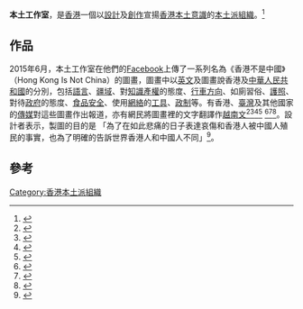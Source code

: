 {{多個問題|
{{Advert|time=2016-08-22T05:06:20+00:00}}
{{coi|time=2016-08-22T05:06:20+00:00}}
{{POV|time=2016-08-22T05:06:20+00:00}}
}}
'''本土工作室'''，是[[香港|香港]]一個以[[設計|設計]]及[[創作|創作]]宣揚[[香港本土意識|香港本土意識]]的[[本土派_(香港)|本土派]][[组织_(社会学)|組織]]。<ref>{{cite_web|url=http://hk.apple.nextmedia.com/international/art/20160408/19562628|title=塗改護照不違法 「台灣國貼紙」解禁|author1=《[[蘋果日報_(臺灣)|蘋果日報]]》|date=2016-04-08|accessdate=2016-08-21}}</ref>

==作品==
2015年6月，本土工作室在他們的[[Facebook|Facebook]]上傳了一系列名為《香港不是中國》（Hong Kong Is Not China）的圖畫，圖畫中以[[英文|英文]]及圖畫說香港及[[中國|中華人民共和國]]的分別，包括[[語言|語言]]、[[疆域|疆域]]、對[[知識產權|知識產權]]的態度、[[行車方向|行車方向]]、如廁習俗、[[護照|護照]]、對待[[政府|政府]]的態度、[[食品安全|食品安全]]、使用[[網絡|網絡]]的[[工具|工具]]、[[政制|政制]]等。有香港、[[臺灣|臺灣]]及其他國家的[[傳媒|傳媒]]對這些圖畫作出報道，亦有網民將圖畫裡的文字翻譯作[[越南文|越南文]]<ref>{{cite_news|url=http://www.localpresshk.com/2015/06/hong-kong-china-difference-infographic/|title=「本土工作室」設計廿五張infographic 說明港中大不同|work=《本土新聞》|date=2015-06-26|accessdate=2016-08-21}}</ref><ref>{{cite_web|author1=簡聖蓉|url=https://buzzorange.com/vidaorange/2015/07/05/hk-is-not-china/|title=你懂！從人民水準、衛生習慣到主權思想，圖解「香港不是中國」|agency=《[[BuzzOrange|BuzzOrange]]》|date=2015-07-05|accessdate=2016-08-21}}</ref><ref>{{cite_news|url=http://news.ltn.com.tw/news/world/breakingnews/1367211|title=「香港人不是中國人」設計師用創意吐露心聲|work=《[[自由時報|自由時報]]》|date=2016-07-02|accessdate=2016-08-21}}</ref><ref>{{cite_news|url=http://www.ettoday.net/news/20160314/662146.htm|title=「香港不是中國」19張精準對照圖 設計師超強大解析|work=《[[ETtoday|ETtoday]]》|date=2016-03-14|accessdate=2016-08-21}}</ref>
<ref>{{cite_news|url=http://www.widewalls.ch/artist/local-studio-hk/|title=Local Studio HK|work=《[[Widewalls|Widewalls]]》|accessdate=2016-08-21}}</ref><ref>{{cite_news|url=http://shanghaiist.com/2015/07/01/hong-kong-not-china-illustrations.php|title='Hong Kong is not China': Artist's illustrations go viral|work=《[[Shanghaiist|Shanghaiist]]》|date=2016-07-01|accessdate=2016-08-21}}</ref><ref>{{cite_news|url=http://qz.com/442887/how-hong-kong-is-different-from-china-in-a-series-of-offensive-stereotype-based-posters/|title=These illustrations show how different Hong Kong thinks it is from mainland China|work=《[[Quartz|Quartz]]》|accessdate=2016-08-21}}</ref>。設計者表示，製圖的目的是 「為了在如此悲痛的日子表達哀傷和香港人被中國人殖民的事實，也為了明確的告訴世界香港人和中國人不同」<ref>{{cite_news|url=http://www.passiontimes.hk/article/06-26-2015/23940|title=本土設計師製英文註解圖 告訴世界「香港人不是中國人」|work=《[[熱血時報|熱血時報]]》|date=2016-06-26|accessdate=2016-08-21}}</ref>。

==參考==
{{Reflist}}

[[Category:香港本土派組織|Category:香港本土派組織]]